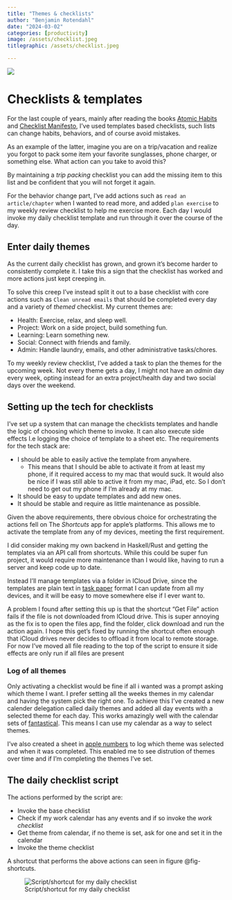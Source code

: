 ```yaml
---
title: "Themes & checklists"
author: "Benjamin Rotendahl"
date: "2024-03-02"
categories: [productivity]
image: /assets/checklist.jpeg
titlegraphic: /assets/checklist.jpeg

---
```

![](/assets/checklist.jpeg)

# Checklists & templates
For the last couple of years, mainly after reading the books [Atomic Habits]
and [Checklist Manifesto], I've used templates based checklists, such lists can
change habits, behaviors, and of course avoid mistakes.

As an example of the latter, imagine you are on a trip/vacation and realize you
forgot to pack some item your favorite sunglasses, phone charger, or something
else. What action can you take to avoid this?

By maintaining a _trip packing_ checklist you can add the missing item to this list
and be confident that you will not forget it again.

For the behavior change part, I've add actions such as `read an article/chapter`
when I wanted to read more, and added `plan exercise` to my weekly review checklist
to help me exercise more. Each day I would invoke my daily checklist template
and run through it over the course of the day.

## Enter daily themes
As the current daily checklist has grown, and grown it's become harder to
consistently complete it. I take this a sign that the checklist has worked and
more actions just kept creeping in.

To solve this creep I've instead split it out to a base checklist with core
actions such as `Clean unread emails` that should be completed every day and a
variety of _themed_ checklist.
My current themes are:

* Health: Exercise, relax, and sleep well.
* Project: Work on a side project, build something fun.
* Learning: Learn something new.
* Social: Connect with friends and family.
* Admin: Handle laundry, emails, and other administrative tasks/chores.

To my weekly review checklist, I've added a task to plan the themes for the
upcoming week. Not every theme gets a day, I might not have an _admin_ day every
week, opting instead for an extra project/health day and two social days over
the weekend.


## Setting up the tech for checklists
I've set up a system that can manage the checklists templates and handle the
logic of choosing which theme to invoke. It can also execute side effects I.e
logging the choice of template to a sheet etc.
The requirements for the tech stack are:

- I should be able to easily active the template from anywhere.
    - This means that I should be able to activate it from at least my phone, if
      it required access to my mac that would suck. It would also be nice if I
      was still able to active it from my mac, iPad, etc. So I don’t need to get
      out my phone if I’m already at my mac.
- It should be easy to update templates and add new ones.
- It should be stable and require as little maintenance as possible.

Given the above requirements, there obvious choice for orchestrating the actions
fell on The *Shortcuts* app for apple’s platforms. This allows me to activate the
template from any of my devices, meeting the first requirement.

I did consider making my own backend in Haskell/Rust and getting the templates
via an API call from shortcuts. While this could be super fun project, it would
require more maintenance than I would like, having to run a server and keep code
up to date.

Instead I'll manage templates via a folder in ICloud Drive, since the templates
are plain text in [task paper] format I can update from all my devices, and it
will be easy to move somewhere else if I ever want to.

A problem I found after setting this up is that the shortcut “Get File” action
fails if the file is not downloaded from ICloud drive. This is super annoying as
the fix is to open the files app, find the folder, click download and run the
action again.
I hope this get’s fixed by running the shortcut often enough that iCloud drives
never decides to offload it from local to remote storage. For now I've moved all
file reading to the top of the script to ensure it side effects are only run if
all files are present

### Log of all themes
Only activating a checklist would be fine if all i wanted was a prompt asking
which theme I want. I prefer setting all the weeks themes in my calendar and
having the system pick the right one. To achieve this I've created a new calender
delegation called daily themes and added all day events with a selected theme for
each day. This works amazingly well with the calendar sets of [fantastical].
This means I can use my calendar as a way to select themes.

I've also created a sheet in [apple numbers] to log which theme was selected and
when it was completed. This enabled me to see distrution of themes over time
and if I'm completing the themes I've set.


## The daily checklist script
The actions performed by the script are:

* Invoke the base checklist
* Check if my work calendar has any events and if so invoke the _work checklist_
* Get theme from calendar, if no theme is set, ask for one and set it in the calendar
* Invoke the theme checklist

A shortcut that performs the above actions can seen in figure @fig-shortcuts.

![Script/shortcut for my daily checklist](/assets/daily-theme-script.png){#fig-shortcuts}




<!-- References -->
[atomic habits]: https://jamesclear.com/atomic-habits
[checklist manifesto]: https://atulgawande.com/book/the-checklist-manifesto/
[task paper]: https://guide.taskpaper.com/getting-started/
[omnifocus]: https://www.omnigroup.com/omnifocus/
[fantastical]: https://flexibits.com/fantastical-ios/help/calendar-sets
[apple numbers]: https://www.apple.com/numbers/
